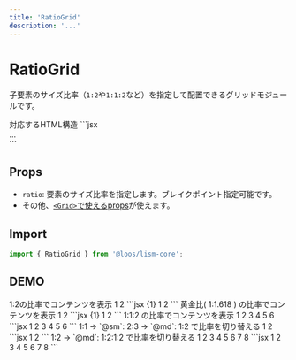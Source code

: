 ```yaml
---
title: 'RatioGrid'
description: '...'
---
```



# RatioGrid

子要素のサイズ比率（`1:2`や`1:1:2`など）を指定して配置できるグリッドモジュールです。

<Demo>
	<Demo.Title>対応するHTML構造</Demo.Title>
	<Demo.Code>
	```jsx
	<div class="l--ratioGrid" style="--gtc:{ratio}">...</div>
	```
	</Demo.Code>
</Demo>


## Props

- `ratio`: 要素のサイズ比率を指定します。ブレイクポイント指定可能です。
- その他、[`<Grid>`で使えるprops](/docs/components/Grid#props)が使えます。


## Import

```js
import { RatioGrid } from '@loos/lism-core';
```

## DEMO

<Demo className="has--box-guide">
	<Demo.Title>
		1:2の比率でコンテンツを表示
	</Demo.Title>
	<Demo.Preview resize p={10}>
		<RatioGrid ratio="1:2" lismState={["has--itemGuide"]}>
				<Box bgc="hsl(210 40% 90%)">1</Box>
				<Box bgc="hsl(100 40% 90%)">2</Box>
			</RatioGrid>
	</Demo.Preview>
	<Demo.Code>
		```jsx {1}
		<RatioGrid ratio="1:2">
			<Box bgc="hsl(210 40% 90%)">1</Box>
			<Box bgc="hsl(100 40% 90%)">2</Box>
		</RatioGrid>
		```
	</Demo.Code>
</Demo>

<Demo className="has--box-guide">
	<Demo.Title>
		黄金比( 1:1.618 ) の比率でコンテンツを表示
	</Demo.Title>
	<Demo.Preview resize p={10}>
		<RatioGrid ratio="1:1.618" lismState={["has--itemGuide"]}>
				<Box bgc="hsl(210 40% 90%)">1</Box>
				<Box bgc="hsl(100 40% 90%)">2</Box>
			</RatioGrid>
	</Demo.Preview>
	<Demo.Code>
		```jsx {1}
		<RatioGrid ratio="1:1.618">
			<Box bgc="hsl(210 40% 90%)">1</Box>
			<Box bgc="hsl(100 40% 90%)">2</Box>
		</RatioGrid>
		```
	</Demo.Code>
</Demo>

<Demo className="has--box-guide">
	<Demo.Title>
		1:1:2 の比率でコンテンツを表示
	</Demo.Title>
	<Demo.Preview resize p={10}>
		<RatioGrid ratio="1:1:2" gap={[10, 15]} lismState={["has--itemGuide"]}>
			<Box bgc="hsl(210 40% 90%)">1</Box>
			<Box bgc="hsl(100 40% 90%)">2</Box>
			<Box bgc="hsl(20 40% 90%)">3</Box>
			<Box bgc="hsl(210 40% 90%)">4</Box>
			<Box bgc="hsl(100 40% 90%)">5</Box>
			<Box bgc="hsl(20 40% 90%)">6</Box>
		</RatioGrid>
	</Demo.Preview>
	<Demo.Code>
		```jsx
		<RatioGrid ratio="1:1:2" gap={[10, 15]}>
			<Box bgc="hsl(210 40% 90%)">1</Box>
			<Box bgc="hsl(100 40% 90%)">2</Box>
			<Box bgc="hsl(20 40% 90%)">3</Box>
			<Box bgc="hsl(210 40% 90%)">4</Box>
			<Box bgc="hsl(100 40% 90%)">5</Box>
			<Box bgc="hsl(20 40% 90%)">6</Box>
		</RatioGrid>
		```
	</Demo.Code>
</Demo>

<Demo className="has--box-guide">
	<Demo.Title>
		1:1 → `@sm`: 2:3 → `@md`: 1:2 で比率を切り替える
	</Demo.Title>
	<Demo.Preview resize p={10}>
		<RatioGrid ratio={["1:1", "2:3", "1:2"]} gap={20} lismState={["has--itemGuide"]}>
			<Box bgc="hsl(210 40% 90%)">1</Box>
			<Box bgc="hsl(100 40% 90%)">2</Box>
		</RatioGrid>
	</Demo.Preview>
	<Demo.Code>
		```jsx
		<RatioGrid ratio={["1:1", "2:3", "1:2"]} gap={20}>
			<Box bgc="hsl(210 40% 90%)">1</Box>
			<Box bgc="hsl(100 40% 90%)">2</Box>
		</RatioGrid>
		```
	</Demo.Code>
</Demo>

<Demo className="has--box-guide">
	<Demo.Title>
		1:2 → `@md`: 1:2:1:2 で比率を切り替える
	</Demo.Title>
	<Demo.Preview resize p={10}>
		<RatioGrid ratio={["1:2", null, "1:2:1:2"]} gap={20} lismState={["has--itemGuide"]}>
			<Box bgc="hsl(210 40% 90%)">1</Box>
			<Box bgc="hsl(100 40% 90%)">2</Box>
			<Box bgc="hsl(210 40% 90%)">3</Box>
			<Box bgc="hsl(100 40% 90%)">4</Box>
			<Box bgc="hsl(210 40% 90%)">5</Box>
			<Box bgc="hsl(100 40% 90%)">6</Box>
			<Box bgc="hsl(210 40% 90%)">7</Box>
			<Box bgc="hsl(100 40% 90%)">8</Box>
		</RatioGrid>
	</Demo.Preview>
	<Demo.Code>
		```jsx
		<RatioGrid ratio={["1", "1:2", "1:2:1:2"]} gap={20}>
			<Box bgc="hsl(210 40% 90%)">1</Box>
			<Box bgc="hsl(100 40% 90%)">2</Box>
			<Box bgc="hsl(210 40% 90%)">3</Box>
			<Box bgc="hsl(100 40% 90%)">4</Box>
			<Box bgc="hsl(210 40% 90%)">5</Box>
			<Box bgc="hsl(100 40% 90%)">6</Box>
			<Box bgc="hsl(210 40% 90%)">7</Box>
			<Box bgc="hsl(100 40% 90%)">8</Box>
		</RatioGrid>
		```
	</Demo.Code>
</Demo>


